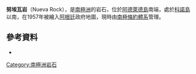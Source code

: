 {{coord|67|44|S|69|10|W|display=title}}

'''努埃瓦岩'''（Nueva Rock），是[[南極洲|南極洲]]的岩石，位於[[阿德萊德島|阿德萊德島]]南端，處於[[科諾島|科諾島]]以南，在1957年被繪入[[阿根廷|阿根廷]]政府地圖，現時由[[南極條約體系|南極條約體系]]管理。

==參考資料==
*{{usgs-gazetteer}}

{{DEFAULTSORT:Nueva Rock}}
[[Category:南極洲岩石|Category:南極洲岩石]]


{{AdelaideIsland-geo-stub}}